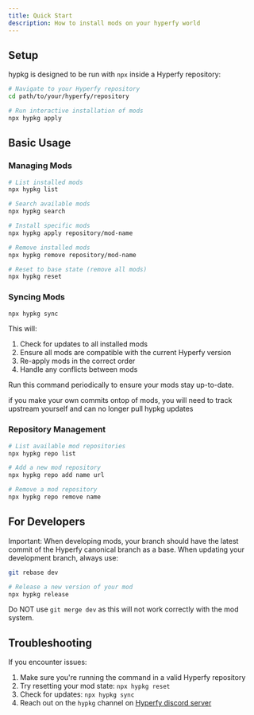 ```yaml
---
title: Quick Start
description: How to install mods on your hyperfy world
---
```


## Setup

hypkg is designed to be run with `npx` inside a Hyperfy repository:

```bash
# Navigate to your Hyperfy repository
cd path/to/your/hyperfy/repository

# Run interactive installation of mods
npx hypkg apply
```

## Basic Usage

### Managing Mods

```bash
# List installed mods
npx hypkg list

# Search available mods
npx hypkg search

# Install specific mods
npx hypkg apply repository/mod-name

# Remove installed mods
npx hypkg remove repository/mod-name

# Reset to base state (remove all mods)
npx hypkg reset
```

### Syncing Mods

```bash
npx hypkg sync
```

This will:
1. Check for updates to all installed mods
2. Ensure all mods are compatible with the current Hyperfy version
3. Re-apply mods in the correct order
4. Handle any conflicts between mods

Run this command periodically to ensure your mods stay up-to-date.


<Aside type='caution'>if you make your own commits ontop of mods, you will need to track upstream yourself and can no longer pull hypkg updates</Aside>

### Repository Management

```bash
# List available mod repositories
npx hypkg repo list

# Add a new mod repository
npx hypkg repo add name url

# Remove a mod repository
npx hypkg repo remove name
```

## For Developers

Important: When developing mods, your branch should have the latest commit of the Hyperfy canonical branch as a base. When updating your development branch, always use:

```bash
git rebase dev

# Release a new version of your mod
npx hypkg release
```

Do NOT use `git merge dev` as this will not work correctly with the mod system.

## Troubleshooting

If you encounter issues:

1. Make sure you're running the command in a valid Hyperfy repository
2. Try resetting your mod state: `npx hypkg reset`
3. Check for updates: `npx hypkg sync`
4. Reach out on the `hypkg` channel on [Hyperfy discord server](https://discord.gg/9EzdQk7CQe)

